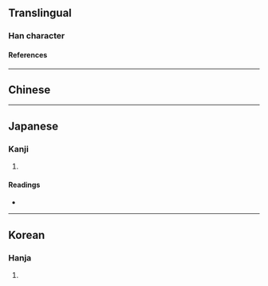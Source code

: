 {{also|几|凡|凣}}
{{character info}}
==Translingual==

===Han character===
{{Han char|rn=16|rad=几|as=01|sn=3|four=|canj=HHN,XHHN|ids=⿱丿几}}

====References====
{{Han ref|kx=0134.021|dkj=01740|dj=0299.110|hdz=10276.020|uh=51E2}}

----

==Chinese==
{{zh-see|凡|v}}

----

==Japanese==

===Kanji===
{{ja-kanji|grade=|rs=几01}}

# {{rfdef|ja|sort=几01}}

====Readings====
* {{ja-readings|on=[[ぼん]] (bon), [[はん]] (han)|kun=[[すべて]] (subete), [[およそ]] (oyoso)}}

----

==Korean==

===Hanja===
{{ko-hanja|hangeul=범|rv=beom|mr=pŏm|y=pem}}

# {{rfdef|ko|sort=几01}}